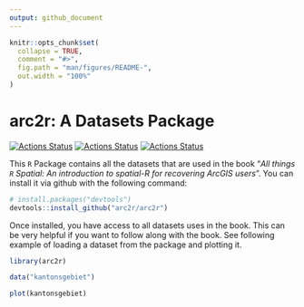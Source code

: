 ```yaml
---
output: github_document
---
```


<!-- README.md is generated from README.Rmd. Please edit that file -->

```r
knitr::opts_chunk$set(
  collapse = TRUE,
  comment = "#>",
  fig.path = "man/figures/README-",
  out.width = "100%"
)
```

# arc2r: A Datasets Package

<!-- badges: start -->
[![Actions Status](https://github.com/arc2r/book/workflows/bookdown/badge.svg)](https://github.com/arc2r/book/actions)
[![Actions Status](https://github.com/arc2r/arc2r/workflows/pkgdown/badge.svg)](https://github.com/arc2r/arc2r/actions)
[![Actions Status](https://github.com/arc2r/arc2r/workflows/R-CMD-check/badge.svg)](https://github.com/arc2r/arc2r/actions)
<!-- badges: end -->

This `R` Package contains all the datasets that are used in the book "*All things `R` Spatial: An introduction to spatial-R for recovering ArcGIS users*". 
You can install it via github with the following command:

```r
# install.packages("devtools")
devtools::install_github("arc2r/arc2r")
```

Once installed, you have access to all datasets uses in the book. This can be very helpful if you want to follow along with the book. See following example of loading a dataset from the package and plotting it.     


```r
library(arc2r)

data("kantonsgebiet")

plot(kantonsgebiet)

```

